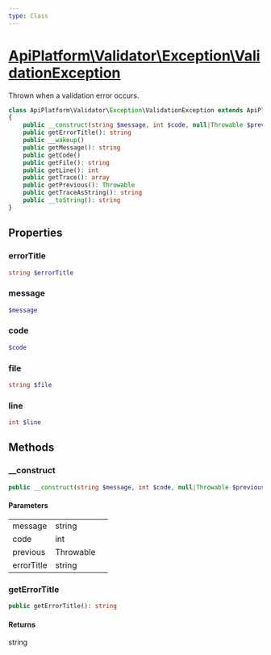 ```yaml
---
type: Class
---
```


# [ApiPlatform\Validator\Exception\ValidationException](/docs/reference/Validator/Exception/ValidationException)

Thrown when a validation error occurs.


```php
class ApiPlatform\Validator\Exception\ValidationException extends ApiPlatform\Exception\RuntimeException implements `<a href="/docs/reference/Exception/ExceptionInterface">ApiPlatform\Exception\ExceptionInterface</a>`, Stringable, Throwable
{
    public __construct(string $message, int $code, null|Throwable $previous, null|string $errorTitle)
    public getErrorTitle(): string
    public __wakeup()
    public getMessage(): string
    public getCode()
    public getFile(): string
    public getLine(): int
    public getTrace(): array
    public getPrevious(): Throwable
    public getTraceAsString(): string
    public __toString(): string
}
```
## Properties
### errorTitle

```php
string $errorTitle
```



### message

```php
$message
```



### code

```php
$code
```



### file

```php
string $file
```



### line

```php
int $line
```



## Methods

### __construct



```php
public __construct(string $message, int $code, null|Throwable $previous, null|string $errorTitle)
```

#### Parameters

<table><tbody>
<tr><td>message</td><td>string</td><td></td></tr><tr><td>code</td><td>int</td><td></td></tr><tr><td>previous</td><td>Throwable</td><td></td></tr><tr><td>errorTitle</td><td>string</td><td></td></tr>
</tbody>
</table>

### getErrorTitle



```php
public getErrorTitle(): string
```

#### Returns

string

